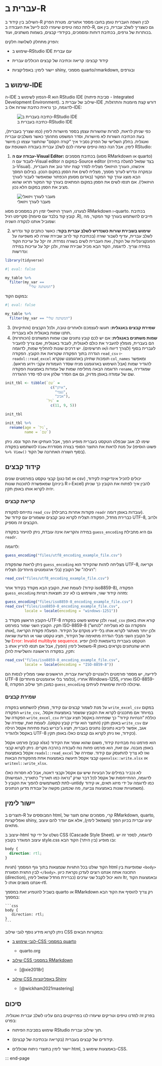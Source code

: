 # עברית ב-R {#sec-hebrew-tips}

השילוב בין קידוד ב-R לבין השפה העברית טומן בחובו מספר אתגרים. מטרת הפרק לתת כמה טיפים שיעזרו לכם לייעל את העבודה ב-R, גם כשצריך לשלב עברית, בין אם בכותרות של גרפים, בכתיבת דוחות ומסמכים, בקידודי קבצים, בשמות משתנים, ועוד.

הפרק מתחלק לשלושה חלקים:

-   שימוש ב-RStudio IDE עם עברית

-   קידוד קבצים: קריאה וכתיבה של קבצים הכוללים עברית

-   יישור לימין: באפליקציות shiny, מסמכי quarto/rmarkdown, ובגרפים

## שימוש ב-IDE

ה-IDE הנפוץ לשימוש ב-R הוא RStudio IDE (סביבת פיתוח - Integrated Development Environment). שילוב של עברית ב-IDE דורש קצת מיומנות והתרגלות, לדוגמה, כך נראית כתיבת שורות אלו ב-IDE:

![כתיבה בעברית ב-RStudio IDE](images/Hebrew-in-rstudio1.png)

כפי שניתן לראות, למרות שהשורות עצמן בספר מיושרות לימין (כמו שצריך בעברית), בעת הכתיבה השורות לא מיושרות, וסדר המשפט מתהפך כאשר משלבים עברית ואנגלית. בחלק השלישי של הפרק נסביר איך "קורה הקסם" שהתוצר עצמו כן מיושר לימין. אבל הנה כמה טיפים שיעזרו לכם לשלב עברית בעבודה השוטפת עם RStudio:

1.  **עבודה עם ה-Visual Editor:** בכתיבת מסמכים (מסוג RMarkdown או quarto) לעבוד עם ה-Visual editor במקום ה-Source editor (בצד שמאל למעלה בחירה ב-Visual). איכשהו, העורך הויזואלי מצליח לסדר קצת יותר טוב את העברית, ובמקרה ונדרש לערוך מסמך, מצליח לשים את הסמן במקום הנכון. בצילום המסך הבא מוצג עורך קוד המקור (באדום מסומן הכפתור שמאפשר לעבור לעורך הויזואלי). אם תנסו לשים את הסמן במקום המתאים בעורך קוד המקור תראו שהוא מציב את הסמן במקום הלא נכון.

![מעבר לעורך ויזואלי](images/Hebrew-in-rstudio2.png)

לצערנו, העורך הויזואלי זמין רק במסמכים מסוג RMarkdown ו-quarto. בכתיבת סקריפט רגיל (קובץ קוד בלבד עם סיומת .R), חייבים להשתמש בעורך קוד המקור, מה שמוביל אותנו לנקודה השניה:

2.  **שימוש בשבירת שורות כשנדרש לשלב עברית בקוד:** כאשר כותבים קוד ונדרש לשלב עברית, עדיף לשבור שורה (בכתיבת קוד לרוב שבירת שורה לא משפיעה על הפונקציונליות של הקוד), ואת העברית לשים בשורה נפרדת. זה יקל על עריכת הקוד במידה וצריך. לדוגמה, הקוד הבא מכיל שבירת שורה, ולכן יקל על עריכות במידה ונדרשות:

```r
library(tidyverse)
```

```r
#| eval: false

my_table %>% 
  filter(my_var == 
           "המשתנה שלי")
```

במקום הקוד:

```r
#| eval: false

my_table %>% 
  filter(my_var == "המשתנה שלי")
```

3.  **שמירת קבצים באנגלית:** תעשו לעצמכם ולאחרים טובה, ולכל הקבצים (והתיקיות) תתנו שמות באנגלית ולא בעברית.
4.  **שמות משתנים באנגלית:** אם יש לכם קובץ נתונים שבו שמות המשתנים (הכותרות) הם בעברית, מומלץ להעביר את כולם לאנגלית, לעבוד באנגלית, ואם צריך להעביר לעברית בסוף (לצורך דיווח ו/או תרשימים). יש דרכים שונות להחליף שמות, לדוגמה הגדרה בתוך הפקודה שקוראת את הקובץ. הפקודה `read_csv` ו-`readxl::read_excel` תומכות שתיהן בארגומנט שנקרא `col_names` ומאפשר להגדיר שמות (אבל השימוש בארגומנט מניח שסדר העמודות עקבי וידוע מראש). הדוגמה הבאה מחליפה שמות של עמודות באמצעות הפקודה `rename`, שמגדירה שם של עמודה באופן מדויק, גם אם הסדר שלהן אינו לפי סדר ההגדרה.

```r
init_tbl <- tibble(`שם` = 
                     c("איתן",
                       "נעמי",
                       "אביב"),
                   `גיל` = 
                     c(11, 9, 5))
```

::: code-out-hebrew
```r
init_tbl
```
:::

```r
init_tbl %>% 
  rename(age = `גיל`,
         name = `שם`)
```

שימו לב אגב שבפלט הטקסט בעברית מופיע הפוך, אבל העתיקו את הקוד ונסו. ניתן להשתמש בפקודה `View` על מנת לראות את התוצר הסופי בצורה מסודרת (פשוט הוסיפו `%>% View()` בסוף השורה האחרונה של הקוד).

## קידוד קבצים

קבצי טקסט בפורמטים שונים (כגון txt או csv) יכולים להכיל אינדיקציה לקידוד, שמאפשרת לתוכנות שונות (ביניהן R ו-Excel) להבין איך לפתוח את הקובץ כך שניתן יהיה לקרוא אותו באופן תקין.

### קריאת קבצים

נתייחס לפקודת `read_csv` (פקודות אחרות בחבילת `readr` עובדות באופן דומה). כברירת מחדל, הפקודה תצליח לקרוא טוב קבצים ששמורים עם קידוד של UTF-8, ולרוב הקבצים זה מספיק.

במידה והקריאה אינה עובדת, ניתן להיעזר בפקודה `guess_encoding` גם היא מחבילת `readr`.

לדוגמה:

```r
guess_encoding("files/utf8_encoding_example_file.csv")
```

ניתן לראות שהפקודה `guess_encoding` מצליחה לזהות שהקידוד הוא UTF-8, וקריאה "רגילה" של הקובץ (בלי ארגומנטים מיוחדים) תצליח:

::: code-out-hebrew
```r
read_csv("files/utf8_encoding_example_file.csv")
```
:::

לעומת זאת, הקובץ הבא מקודד בקידוד אחר (קידוד iso8859-8), הפקודה `guess_encoding` מזהה קידוד שגוי, והשימוש בו לא יניב תוצאות רצויות:

```r
guess_encoding("files/iso8859-8_encoding_example_file.csv")
read_csv("files/iso8859-8_encoding_example_file.csv", 
         locale = locale(encoding = "windows-1251"))
```

הקובץ הראשון מקודד ב-UTF-8 ולכן שימוש פשוט בפקודה `read_csv` קורא אותו באופן תקין. הקובץ השני שמור בפורמט ISO-8859-8 (והפקודה גם לא מצליחה "לנחש" אותו), ולכן יותר מאתגר לקרוא אותו בלי ידע מוקדם על הקידוד. הפעלת פקודת הקריאה על הקובץ השני מבלי הגדרה מתאימה של הקידוד, תציג טקסט שגוי או הודעת שגיאה של [Error: Invalid multibyte sequence]{style="color: red;"}. הטקסט בעברית בדוגמאות להלן יופיע משמאל לימין (הפוך), אבל אם תנסו להריץ אותו ב-R תראו שהנתונים נקראים באופן תקין, בפקודה הראשונה והשלישית להלן:

::: code-out-hebrew
```r
read_csv("files/iso8859-8_encoding_example_file.csv", 
         locale = locale(encoding = "ISO-8859-8"))
```
:::

לידיעה, יש מספר פורמטים רלוונטיים לקריאת עברית, הראשונים שאני ממליץ לנסות הם UTF-8 (כלומר בלי ארגומנטים מיוחדים), אחריו Windows-1255, ואחריו ISO-8859-8, כמובן תוך שילוב הפקודה `guess_encoding` שיכולה להיות שימושית לעיתים.

### שמירת קבצים

על מנת לשמור קבצים עם קידוד, מומלץ להשתמש בפקודה `write_excel_csv` במקום הפקודה `write_csv`, במיוחד אם מתכננים לקרוא את הקובץ שנשמר באמצעות אקסל. הפקודה של `write_excel_csv` כוללת "הנחיות קידוד" כך שפתיחה באקסל תציג עברית באופן תקין (התוצר הוא עדיין קובץ טקסט). לעומת זאת, שמירה של `write_csv` עם נתונים בעברית, תציג ג'יבריש בעת פתיחת אקסל רגילה (אגב, אפשר לייבא נתונים באקסל ולהגדיר UTF-8 כקידוד, ואז ניתן לקרוא גם קבצים כאלו באופן תקין).

::: callout-note
פורמט אקסל (קובץ xlsx) הוא פורמט נוח מבחינת קידוד, משום שהוא שומר את הקידוד באופן מובנה. עם זאת, הוא פורמט פחות נוח לעבודה בהרבה מקרים. ניתן לקרוא קבצי אקסל באמצעות `readxl::read_excel` ואז לא צריך להתעסק עם קידוד. שמירה של קבצי אקסל תיעשה באמצעות אחת מהפקודות הבאות `openxlsx::write.xlsx` או `writexl::write_xlsx`.

לא נכביר במילים על הבעיות שיש עם אקסל וקבצי דאטה, אבל לא חסרות כאלו (לדוגמה, ההתייחסות של אקסל לכל דבר שרק "נראה כמו תאריך" כתאריך, הגמישות לתת למשתמשים להפוך את הקובץ ל-untidy כמו לדוגמה על ידי מיזוג תאים, או קידוד משמעויות שונות באמצעות צביעה, מה שכמובן מקשה על עבודת מדען הנתונים).
:::

## יישור לימין

תוצרים ב-R המבוססים על html, קרי, מסמכים שהם תוצר של RMarkdown, quarto, ואפליקציות shiny, יציגו עברית בכיוון הפוך (משמאל לימין), אלא אם יוגדר להם עיצוב מתאים.

עיצוב ב-html נשלט על ידי קוד CSS (Cascade Style Sheet). לדוגמה, לספר זה יש עיצוב המוגדר בקובץ style.css ובו מופיע (בין היתר) הקוד הבא:

```css
body {
  direction: rtl;
}
```

הקוד שולט בכל התגיות שנמצאות בתוך גוף המסמך (תגיות html שמופיעות בין `<body>` לבין התגית הסוגרת `</body>`. התכונה אותה אנחנו רוצים לעדכן נקראת כיוון (direction), והוא יכול לקבל שני ערכים (כברירת מחדל שמאל לימין ltr, ובאמצעות הקוד אנחנו משנים אותו ל-rtl.

בשביל להטמיע זאת במסמך quarto או RMarkdown רק צריך להוסיף את הקוד הבא במסמך:

````verbatim
```css
body {
   direction: rtl;
}
```
````

ניתן לקרוא מידע נוסף לגבי שילוב CSS במקורות הבאים:

-   [לגבי שימוש ב-CSS במסמכי quarto](https://quarto.org/docs/output-formats/html-themes.html)

    -   quarto.org

-   [שילוב CSS במסמכי RMarkdown](https://bookdown.org/yihui/rmarkdown-cookbook/html-css.html)

    -   [@xie2018r]

-   [שילוב CSS באפליקציות Shiny](https://mastering-shiny.org/action-layout.html)

    -   [@wickham2021mastering]

## סיכום

בפרק זה למדנו טיפים וטריקים שיעזרו לנו בפרויקטים בהם עלינו לשלב עברית ואנגלית. בפרט:

-   שימוש בסביבת הפיתוח RStudio תוך שילוב עברית.

-   קידודים של קבצים בעברית (בקריאה ובכתיבה של קבצים).

-   יישור לימין בתוצרי ניתוח שכוללים html, באמצעות שימוש ב-CSS.

::: end-page
